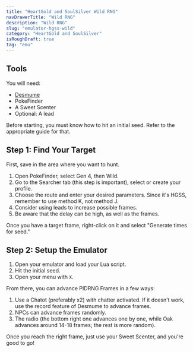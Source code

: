 ```yaml
---
title: "HeartGold and SoulSilver Wild RNG"
navDrawerTitle: "Wild RNG"
description: "Wild RNG"
slug: "emulator-hgss-wild"
category: "HeartGold and SoulSilver"
isRoughDraft: true
tag: "emu"
---
```


## Tools

You will need:

- [Desmume](/desmume-setup)
- PokeFinder
- A Sweet Scenter
- Optional: A lead

Before starting, you must know how to hit an initial seed. Refer to the appropriate guide for that.

## Step 1: Find Your Target

First, save in the area where you want to hunt.

1. Open PokeFinder, select Gen 4, then Wild.
2. Go to the Searcher tab (this step is important), select or create your profile.
3. Choose the route and enter your desired parameters. Since it's HGSS, remember to use method K, not method J.
4. Consider using leads to increase possible frames.
5. Be aware that the delay can be high, as well as the frames.

Once you have a target frame, right-click on it and select "Generate times for seed."

## Step 2: Setup the Emulator

1. Open your emulator and load your Lua script.
2. Hit the initial seed.
3. Open your menu with `X`.

From there, you can advance PIDRNG Frames in a few ways:

1. Use a Chatot (preferably x2) with chatter activated. If it doesn’t work, use the record feature of Desmume to advance frames.
2. NPCs can advance frames randomly.
3. The radio (the bottom right one advances one by one, while Oak advances around 14-18 frames; the rest is more random).

Once you reach the right frame, just use your Sweet Scenter, and you're good to go!
